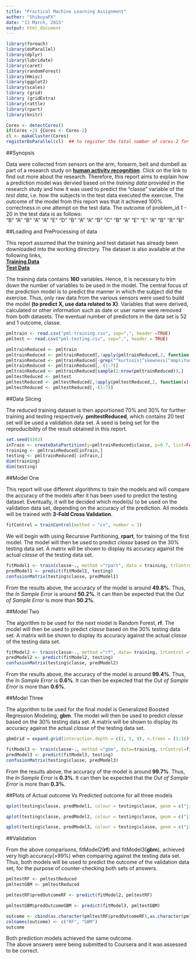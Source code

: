 ```yaml
---
title: "Practical Machine Learning Assignment"
author: "ShibuyaFX"
date: "13 March, 2015"
output: html_document
---
```


```r
library(foreach)
library(doParallel)
library(dplyr)
library(lubridate)
library(caret)
library(randomForest)
library(Hmisc)
library(ggplot2)
library(scales)
library (grid)
library (gridExtra)
library(rattle)
library(rpart)
library(knitr)
```

```r
Cores <- detectCores()
if(Cores >2) {Cores <- Cores-2}
cl <- makeCluster(Cores)
registerDoParallel(cl)  ## to register the total number of cores-2 for parallel processing
```

##Synopsis

Data were collected from sensors on the arm, forearm, belt and dumbell as part of a research study on **[human activity recognition](http://groupware.les.inf.puc-rio.br/har)**. Click on the link to find out more about the research. Therefore, this report aims to explain how a prediction model was dervied based on the *training data* provided in the research study and how it was used to predict the "classe" variable of the *test data*, i.e. how the subjects in the test data executed the exercise. The outcome of the model from this report was that it achieved 100% correctness in one attempt on the test data. 
The outcome of problem_id 1 - 20 in the test data is as follows:  
"B" "A" "B" "A" "A" "E" "D" "B" "A" "A" "B" "C" "B" "A" "E" "E" "A" "B" "B" "B"  
  
##Loading and PreProcessing of data

This report assumed that the training and test dataset has already been downloaded into the working directory. The dataset is also available at the following links,  
**[Training Data](https://d396qusza40orc.cloudfront.net/predmachlearn/pml-training.csv)**  
**[Test Data](https://d396qusza40orc.cloudfront.net/predmachlearn/pml-testing.csv)**  
  
The training data contains **160** variables. Hence, it is necessary to trim down the number of variables to be used in the model. The central focus of the prediction model is to predict the manner in which the subject did the exercise. Thus, only raw data from the various sensors were used to build the model **(to predict X, use data related to X)**. Variables that were derived, calculated or other information such as date or user name were removed from both datasets. The eventual number of predictors in the data set is 52 and 1 outcome, classe.

```r

pmltrain <- read.csv("pml-training.csv", sep=",", header =TRUE)
pmltest <- read.csv("pml-testing.csv", sep=",", header = TRUE)

pmltrainReduced <- pmltrain
pmltrainReduced <- pmltrainReduced[,!apply(pmltrainReduced,2, function(x) any(is.na(x)))]
pmltrainReduced <- pmltrainReduced[-grep("^kurtosis|^skewness|^amplitude|^max|^min|^avg|^stddev|^var", names(pmltrainReduced))]
pmltrainReduced <- pmltrainReduced[,-(1:7)]
pmltrainReduced <- pmltrainReduced[sample(1:nrow(pmltrainReduced)),]
pmltestReduced <- pmltest
pmltestReduced <- pmltestReduced[,!apply(pmltestReduced,2, function(x) any(is.na(x)))]
pmltestReduced <- pmltestReduced[,-(1:7)]
```

##Data Slicing

The reduced training dataset is then apportioned 70% and 30% for further training and testing respectively. **pmltestReduced**, which contains 20 test set will be used a validation data set. A seed is being set for the reproducibility of the result obtained in this report.

```r

set.seed(8382)
inTrain <- createDataPartition(y=pmltrainReduced$classe, p=0.7, list=FALSE)
training <- pmltrainReduced[inTrain,]
testing <- pmltrainReduced[-inTrain,]
dim(training)
dim(testing)
```

##Model One

This report will use different algorithms to train the models and will compare the accuracy of the models after it has been used to predict the testing dataset. Eventually, it will be decided which model(s) to be used on the validation data set, depending on the accuracy of the prediction. All models will be trained with **3-Fold Cross Validation**.  

```r
fitControl = trainControl(method = "cv", number = 3)
```


We will begin with using Recursive Partitioning, **rpart**, for training of the first model. The model will then be used to predict *classe* based on the 30% testing data set. A matrix will be shown to display its accuracy against the actual *classe* of the testing data set.

```r

fitModel1 <- train(classe~., method ="rpart", data = training, trControl=fitControl)
predModel1 <- predict(fitModel1, testing)
confusionMatrix(testing$classe, predModel1)
```

From the results above, the accuracy of the model is around **49.8%**. Thus, the *In Sample Error* is around **50.2%**. It can then be expected that the *Out of Sample Error* is more than **50.2%**. 

##Model Two

The algorithm to be used for the next model is Random Forest, **rf**. The model will then be used to predict *classe* based on the 30% testing data set. A matrix will be shown to display its accuracy against the actual *classe* of the testing data set.

```r

fitModel2 <- train(classe~., method ="rf", data= training, trControl =fitControl)
predModel2 <- predict(fitModel2, testing)
confusionMatrix(testing$classe, predModel2)

```

From the results above, the accuracy of the model is around **99.4%**. Thus, the *In Sample Error* is **0.6%**. It can then be expected that the *Out of Sample Error* is more than **0.6%**.  

##Model Three

The algorithm to be used for the final model is Generalized Boosted Regression Modeling, **gbm**. The model will then be used to predict *classe* based on the 30% testing data set. A matrix will be shown to display its accuracy against the actual *classe* of the testing data set.

```r
gbmGrid = expand.grid(interaction.depth = c(1, 5, 9), n.trees = (1:10)*50, shrinkage = 0.1)
```

```r

fitModel3 <- train(classe~., method ="gbm", data=training, trControl=fitControl, tuneGrid = gbmGrid)
predModel3 <- predict(fitModel3, testing)
confusionMatrix(testing$classe, predModel3)

```

From the results above, the accuracy of the model is around **99.7%**. Thus, the *In Sample Error* is **0.3%**. It can then be expected that the *Out of Sample Error* is more than **0.3%**.  

##Plots of Actual outcome Vs Predicted outcome for all three models
```r

qplot(testing$classe, predModel1, colour = testing$classe, geom = c("jitter"), main = "Recursive Partition (rpart) ", xlab ="Actual Outcome", ylab = "Predicted Outcome")

qplot(testing$classe, predModel2, colour = testing$classe, geom = c("jitter"), main = "Random Forest (rf) ", xlab ="Actual Outcome", ylab = "Predicted Outcome")

qplot(testing$classe, predModel3, colour = testing$classe, geom = c("jitter"), main = "Generalized Boosted Regression Modeling (gbm) ", xlab ="Actual Outcome", ylab = "Predicted Outcome")
```

##Validation

From the above comparisons, fitModel2(**rf**) and fitModel3(**gbm**), achieved very high accuracy(>99%) when comparing against the testing data set. Thus, both models will be used to predict the outcome of the validation data set, for the purpose of counter-checking both sets of answers.

```r

pmltestRF <- pmltestReduced
pmltestGBM <- pmltestReduced 

pmltestRF$predOutcomeRF <- predict(fitModel2, pmltestRF)

pmltestGBM$predOutcomeGBM <- predict(fitModel3, pmltestGBM)

outcome <- cbind(as.character(pmltestRF$predOutcomeRF),as.character(pmltestGBM$predOutcomeGBM))
colnames(outcome) <- c("RF", "GBM")
outcome
```

Both prediction models achieved the same outcome.  
The above answers were being submitted to Coursera and it was assessed to be correct.
